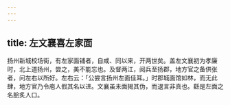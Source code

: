 ```yaml
---
---
---
```

title: 左文襄喜左家面
---



扬州新城校场街，有左家面铺者，自咸、同以来，开两世矣。盖左文襄初为孝廉时，北上道扬州，尝之，美不能忘也。及督两江，阅兵至扬郡，地方官之备供张者，问左右以所好。左右云：「公尝言扬州左面佳耳。」时郡城面馆如林，而无此肆，地方官乃令庖人假其名以进。文襄虽未面揭其伪，而退言非真也。繇是左面之名脍炙人口。